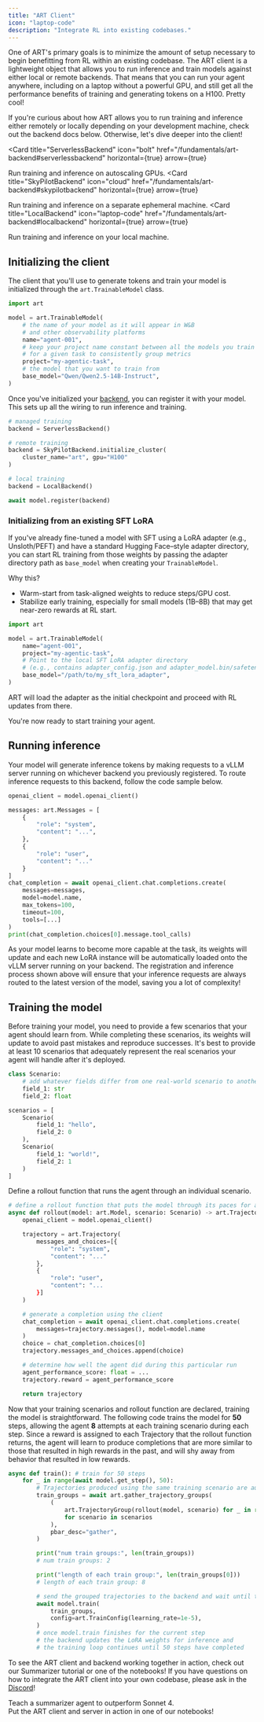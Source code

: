 ```yaml
---
title: "ART Client"
icon: "laptop-code"
description: "Integrate RL into existing codebases."
---
```


One of ART's primary goals is to minimize the amount of setup necessary to begin benefitting from RL within an existing codebase. The ART client is a lightweight object that allows you to run inference and train models against either local or remote backends. That means that you can run your agent anywhere, including on a laptop without a powerful GPU, and still get all the performance benefits of training and generating tokens on a H100. Pretty cool!

If you're curious about how ART allows you to run training and inference either remotely or locally depending on your development machine, check out the backend docs below. Otherwise, let's dive deeper into the client!


<Card
  title="ServerlessBackend"
  icon="bolt"
  href="/fundamentals/art-backend#serverlessbackend"
  horizontal={true}
  arrow={true}
>
  Run training and inference on autoscaling GPUs.
</Card>
<Card
  title="SkyPilotBackend"
  icon="cloud"
  href="/fundamentals/art-backend#skypilotbackend"
  horizontal={true}
  arrow={true}
>
  Run training and inference on a separate ephemeral machine.
</Card>
<Card
  title="LocalBackend"
  icon="laptop-code"
  href="/fundamentals/art-backend#localbackend"
  horizontal={true}
  arrow={true}
>
  Run training and inference on your local machine.
</Card>


## Initializing the client

The client that you'll use to generate tokens and train your model is initialized through the `art.TrainableModel` class.

```python
import art

model = art.TrainableModel(
    # the name of your model as it will appear in W&B
    # and other observability platforms
    name="agent-001",
    # keep your project name constant between all the models you train
    # for a given task to consistently group metrics
    project="my-agentic-task",
    # the model that you want to train from
    base_model="Qwen/Qwen2.5-14B-Instruct",
)
```

Once you've initialized your [backend](/fundamentals/art-backend), you can register it with your model. This sets up all the wiring to run inference and training.

```python
# managed training
backend = ServerlessBackend()

# remote training
backend = SkyPilotBackend.initialize_cluster(
    cluster_name="art", gpu="H100"
)

# local training
backend = LocalBackend()

await model.register(backend)
```

### Initializing from an existing SFT LoRA

If you've already fine-tuned a model with SFT using a LoRA adapter (e.g., Unsloth/PEFT) and have a standard Hugging Face–style adapter directory, you can start RL training from those weights by passing the adapter directory path as `base_model` when creating your `TrainableModel`.

Why this?

- Warm-start from task-aligned weights to reduce steps/GPU cost.
- Stabilize early training, especially for small models (1B–8B) that may get near-zero rewards at RL start.

```python
import art

model = art.TrainableModel(
    name="agent-001",
    project="my-agentic-task",
    # Point to the local SFT LoRA adapter directory
    # (e.g., contains adapter_config.json and adapter_model.bin/safetensors)
    base_model="/path/to/my_sft_lora_adapter",
)
```

ART will load the adapter as the initial checkpoint and proceed with RL updates from there.

You're now ready to start training your agent.

## Running inference

Your model will generate inference tokens by making requests to a vLLM server running on whichever backend you previously registered. To route inference requests to this backend, follow the code sample below.

```python
openai_client = model.openai_client()

messages: art.Messages = [
    {
        "role": "system",
        "content": "...",
    },
    {
        "role": "user",
        "content": "..."
    }
]
chat_completion = await openai_client.chat.completions.create(
    messages=messages,
    model=model.name,
    max_tokens=100,
    timeout=100,
    tools=[...]
)
print(chat_completion.choices[0].message.tool_calls)
```

As your model learns to become more capable at the task, its weights will update and each new LoRA instance will be automatically loaded onto the vLLM server running on your backend. The registration and inference process shown above will ensure that your inference requests are always routed to the latest version of the model, saving you a lot of complexity!

## Training the model

Before training your model, you need to provide a few scenarios that your agent should learn from. While completing these scenarios, its weights will update to avoid past mistakes and reproduce successes. It's best to provide at least 10 scenarios that adequately represent the real scenarios your agent will handle after it's deployed.

```python
class Scenario:
    # add whatever fields differ from one real-world scenario to another
    field_1: str
    field_2: float

scenarios = [
    Scenario(
        field_1: "hello",
        field_2: 0
    ),
    Scenario(
        field_1: "world!",
        field_2: 1
    )
]

```

Define a rollout function that runs the agent through an individual scenario.

```python
# define a rollout function that puts the model through its paces for a given scenario
async def rollout(model: art.Model, scenario: Scenario) -> art.Trajectory:
    openai_client = model.openai_client()

    trajectory = art.Trajectory(
        messages_and_choices=[{
            "role": "system",
            "content": "..."
        },
        {
            "role": "user",
            "content": "...
        }]
    )

    # generate a completion using the client
    chat_completion = await openai_client.chat.completions.create(
        messages=trajectory.messages(), model=model.name
    )
    choice = chat_completion.choices[0]
    trajectory.messages_and_choices.append(choice)

    # determine how well the agent did during this particular run
    agent_performance_score: float = ...
    trajectory.reward = agent_performance_score

    return trajectory
```

Now that your training scenarios and rollout function are declared, training the model is straightforward. The following code trains the model for **50** steps, allowing the agent **8** attempts at each training scenario during each step. Since a reward is assigned to each Trajectory that the rollout function returns, the agent will learn to produce completions that are more similar to those that resulted in high rewards in the past, and will shy away from behavior that resulted in low rewards.

```python
async def train(): # train for 50 steps
    for _ in range(await model.get_step(), 50):
        # Trajectories produced using the same training scenario are automatically grouped
        train_groups = await art.gather_trajectory_groups(
            (
                art.TrajectoryGroup(rollout(model, scenario) for _ in range(8))
                for scenario in scenarios
            ),
            pbar_desc="gather",
        )

        print("num train groups:", len(train_groups))
        # num train groups: 2

        print("length of each train group:", len(train_groups[0]))
        # length of each train group: 8

        # send the grouped trajectories to the backend and wait until training finishes
        await model.train(
            train_groups,
            config=art.TrainConfig(learning_rate=1e-5),
        )
        # once model.train finishes for the current step
        # the backend updates the LoRA weights for inference and
        # the training loop continues until 50 steps have completed
```

To see the ART client and backend working together in action, check out our Summarizer tutorial or one of the notebooks! If you have questions on how to integrate the ART client into your own codebase, please ask in the [Discord](https://discord.com/channels/1359674493949448375/1359674622965973185)!

<div className="cards-container">
  <div className="card-wrapper">
    <Card
      title="Summarizer Tutorial"
      icon="list"
      href="/tutorials/summarizer"
      horizontal={true}
      arrow={true}
    >
      Teach a summarizer agent to outperform Sonnet 4.
    </Card>
  </div>
  <div className="card-wrapper">
    <Card
      title="Notebooks"
      icon="book"
      href="/getting-started/notebooks"
      horizontal={true}
      arrow={true}
    >
      Put the ART client and server in action in one of our notebooks!
    </Card>
  </div>
</div>
